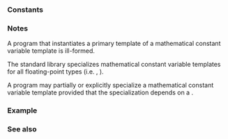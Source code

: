 {{title|Mathematical constants}}
{{cpp/numeric/constants/navbar}}

===Constants {{mark since c++20}}===
{{dsc begin}}
{{dsc header|numbers}}
{{dsc namespace|std::numbers}}
{{dsc tvar|e_v|nolink=true|{{enwiki|E (mathematical constant)|the mathematical constant {{mathjax-or|\(\small e\)|e}}}}}}
{{dsc tvar|log2e_v|nolink=true|{{mathjax-or|1=\(\log_{2}e\)|2=log{{su|b=2}}e}}}}
{{dsc tvar|log10e_v|nolink=true|{{mathjax-or|1=\(\log_{10}e\)|2=log{{su|b=10}}e}}}}
{{dsc tvar|pi_v|nolink=true|{{enwiki|Pi (mathematical constant)|the mathematical constant {{mathjax-or|1=\(\pi\)|2=π}}}}}}
{{dsc tvar|inv_pi_v|nolink=true|{{mathjax-or|1=\(\frac1\pi\)|2={{mfrac|1|π}}}}}}
{{dsc tvar|inv_sqrtpi_v|nolink=true|{{mathjax-or|1=\(\frac1{\sqrt\pi}\)|2={{mfrac|1|{{mrad|π}}}}}}}}
{{dsc tvar|ln2_v|nolink=true|{{mathjax-or|1=\(\ln{2}\)|2=ln 2}}}}
{{dsc tvar|ln10_v|nolink=true|{{mathjax-or|1=\(\ln{10}\)|2=ln 10}}}}
{{dsc tvar|sqrt2_v|nolink=true|{{mathjax-or|1=\(\sqrt2\)|2={{mrad|2}}}}}}
{{dsc tvar|sqrt3_v|nolink=true|{{mathjax-or|1=\(\sqrt3\)|2={{mrad|3}}}}}}
{{dsc tvar|inv_sqrt3_v|nolink=true|{{mathjax-or|1=\(\frac1{\sqrt3}\)|2={{mfrac|1|{{mrad|3}}}}}}}}
{{dsc tvar|egamma_v|nolink=true|{{enwiki|Euler's constant|the Euler–Mascheroni constant γ}}}}
{{dsc tvar|phi_v|nolink=true|{{enwiki|Golden ratio|the golden ratio Φ}} ({{mathjax-or|1=\(\frac{1+\sqrt5}2\)|2={{mfrac|1 + {{mrad|5}}|2}}}})}}
{{dsc const|{{dsc small|inline constexpr double}} e|nolink=true|{{c|e_v&lt;double&gt;}}}}
{{dsc const|{{dsc small|inline constexpr double}} log2e|nolink=true|{{c|log2e_v&lt;double&gt;}}}}
{{dsc const|{{dsc small|inline constexpr double}} log10e|nolink=true|{{c|log10e_v&lt;double&gt;}}}}
{{dsc const|{{dsc small|inline constexpr double}} pi|nolink=true|{{c|pi_v&lt;double&gt;}}}}
{{dsc const|{{dsc small|inline constexpr double}} inv_pi|nolink=true|{{c|inv_pi_v&lt;double&gt;}}}}
{{dsc const|{{dsc small|inline constexpr double}} inv_sqrtpi|nolink=true|{{c|inv_sqrtpi_v&lt;double&gt;}}}}
{{dsc const|{{dsc small|inline constexpr double}} ln2|nolink=true|{{c|ln2_v&lt;double&gt;}}}}
{{dsc const|{{dsc small|inline constexpr double}} ln10|nolink=true|{{c|ln10_v&lt;double&gt;}}}}
{{dsc const|{{dsc small|inline constexpr double}} sqrt2|nolink=true|{{c|sqrt2_v&lt;double&gt;}}}}
{{dsc const|{{dsc small|inline constexpr double}} sqrt3|nolink=true|{{c|sqrt3_v&lt;double&gt;}}}}
{{dsc const|{{dsc small|inline constexpr double}} inv_sqrt3|nolink=true|{{c|inv_sqrt3_v&lt;double&gt;}}}}
{{dsc const|{{dsc small|inline constexpr double}} egamma|nolink=true|{{c|egamma_v&lt;double&gt;}}}}
{{dsc const|{{dsc small|inline constexpr double}} phi|nolink=true|{{c|phi_v&lt;double&gt;}}}}
{{dsc end}}

===Notes===
A program that instantiates a primary template of a mathematical constant variable template is ill-formed.

The standard library specializes mathematical constant variable templates for all floating-point types (i.e. {{c/core|float}}, {{c/core|double}}{{c/core|long double}} {{rev inl|since=c++23|, and {{lt|cpp/types/floating-point|fixed width floating-point types}}}}).

A program may partially or explicitly specialize a mathematical constant variable template provided that the specialization depends on a {{lsd|cpp/language/type#Program-defined type}}.
{{feature test macro|__cpp_lib_math_constants|std=C++20|value=201907L|[[#top|Mathematical constants]]}}

===Example===
{{example
|code=
#include &lt;cmath&gt;
#include &lt;iomanip&gt;
#include &lt;iostream&gt;
#include &lt;limits&gt;
#include &lt;numbers&gt;
#include &lt;string_view&gt;

auto egamma_aprox(const unsigned iterations)
{
    long double s{};
    for (unsigned m{2}; m != iterations; ++m)
        if (const long double t{std::riemann_zetal(m) / m}; m % 2)
            s -= t;
        else
            s += t;
    return s;
};

int main()
{
    using namespace std::numbers;
    using namespace std::string_view_literals;

    const auto x = std::sqrt(inv_pi) / inv_sqrtpi +
        std::ceil(std::exp2(log2e)) + sqrt3 * inv_sqrt3 + std::exp(0);
    const auto v = (phi * phi - phi) + 1 / std::log2(sqrt2) +
        log10e * ln10 + std::pow(e, ln2) - std::cos(pi);    
    std::cout &lt;&lt; "The answer is " &lt;&lt; x * v &lt;&lt; '\n';

    constexpr auto γ{"0.577215664901532860606512090082402"sv};
    std::cout
        &lt;&lt; "γ as 10⁶ sums of ±ζ(m)/m   = "
        &lt;&lt; egamma_aprox(1'000'000) &lt;&lt; '\n'
        &lt;&lt; "γ as egamma_v&lt;float&gt;       = "
        &lt;&lt; std::setprecision(std::numeric_limits&lt;float&gt;::digits10 + 1)
        &lt;&lt; egamma_v&lt;float&gt; &lt;&lt; '\n'
        &lt;&lt; "γ as egamma_v&lt;double&gt;      = "
        &lt;&lt; std::setprecision(std::numeric_limits&lt;double&gt;::digits10 + 1)
        &lt;&lt; egamma_v&lt;double&gt; &lt;&lt; '\n'
        &lt;&lt; "γ as egamma_v&lt;long double&gt; = "
        &lt;&lt; std::setprecision(std::numeric_limits&lt;long double&gt;::digits10 + 1)
        &lt;&lt; egamma_v&lt;long double&gt; &lt;&lt; '\n'
        &lt;&lt; "γ with " &lt;&lt; γ.length() - 1 &lt;&lt; " digits precision = " &lt;&lt; γ &lt;&lt; '\n';
}
|p=true
|output=
The answer is 42
γ as 10⁶ sums of ±ζ(m)/m   = 0.577215
γ as egamma_v&lt;float&gt;       = 0.5772157
γ as egamma_v&lt;double&gt;      = 0.5772156649015329
γ as egamma_v&lt;long double&gt; = 0.5772156649015328606
γ with 34 digits precision = 0.577215664901532860606512090082402
}}

===See also===
{{dsc begin}}
{{dsc inc|cpp/numeric/ratio/dsc ratio}}
{{dsc end}}

{{langlinks|es|ja|ru|zh}}